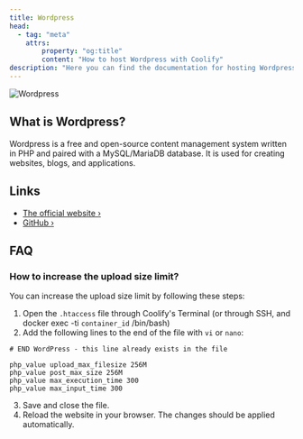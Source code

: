 ```yaml
---
title: Wordpress
head:
  - tag: "meta"
    attrs:
        property: "og:title"
        content: "How to host Wordpress with Coolify"
description: "Here you can find the documentation for hosting Wordpress with Coolify."
---
```



<Badge text="One-click setup." variant="note" size="large" />

![Wordpress](https://raw.githubusercontent.com/logo/wordpress/caefc9aa315eafcf8687804564a11a9c5a77a561/images/logo.svg)

## What is Wordpress?

Wordpress is a free and open-source content management system written in PHP and paired with a MySQL/MariaDB database.
It is used for creating websites, blogs, and applications.


## Links

- [The official website ›](https://wordpress.org)
- [GitHub ›](https://github.com/WordPress/WordPress)

## FAQ
### How to increase the upload size limit?

You can increase the upload size limit by following these steps:

1. Open the `.htaccess` file through Coolify's Terminal (or through SSH, and docker exec -ti `container_id` /bin/bash)
2. Add the following lines to the end of the file with `vi` or `nano`:

```
# END WordPress - this line already exists in the file

php_value upload_max_filesize 256M
php_value post_max_size 256M
php_value max_execution_time 300
php_value max_input_time 300
```

3. Save and close the file.
4. Reload the website in your browser. The changes should be applied automatically.